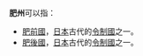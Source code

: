 '''肥州'''可以指：

* [[肥前國|肥前國]]，[[日本|日本]]古代的[[令制國|令制國]]之一。
* [[肥後國|肥後國]]，[[日本|日本]]古代的[[令制國|令制國]]之一。

{{disambig|CAT=二字消歧義}}